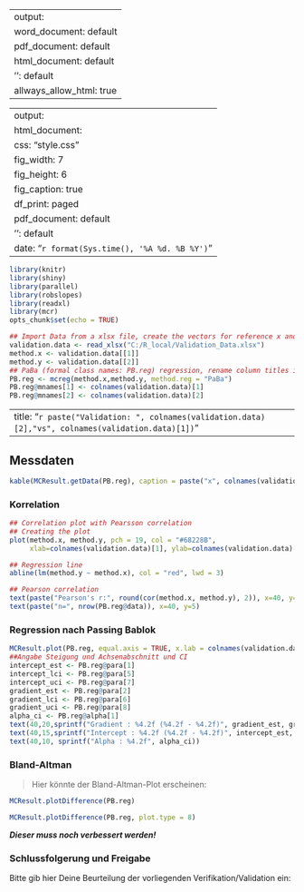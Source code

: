

---
output:
  word_document: default
  pdf_document: default
  html_document: default
  '': default
  allways_allow_html: true
---

---
output:
  html_document:
    css: "style.css"
    fig_width: 7
    fig_height: 6
    fig_caption: true
    df_print: paged
  pdf_document: default
  '': default
date: "`r format(Sys.time(), '%A %d. %B %Y')`"
---



```r
library(knitr)
library(shiny)
library(parallel)
library(robslopes)
library(readxl)
library(mcr)
opts_chunk$set(echo = TRUE)
```



<!-- Prepare libraries and import data from Excel -->

<!-- create vectors method.x and method.y, run Passing Bablok regression -->

<!-- change column names in PB.reg@mnames to prepare for dynamic title-, axis- & legend labels-->

```r

## Import Data from a xlsx file, create the vectors for reference x and test y
validation.data <- read_xlsx("C:/R_local/Validation_Data.xlsx")
method.x <- validation.data[[1]]
method.y <- validation.data[[2]]
## PaBa (formal class names: PB.reg) regression, rename column titles in PB.reg@mnames
PB.reg <- mcreg(method.x,method.y, method.reg = "PaBa")
PB.reg@mnames[1] <- colnames(validation.data)[1]
PB.reg@mnames[2] <- colnames(validation.data)[2]

```

---
title: "`r paste("Validation: ", colnames(validation.data)[2],"vs", colnames(validation.data)[1])`"
---

## Messdaten

```r
kable(MCResult.getData(PB.reg), caption = paste("x", colnames(validation.data)[1], "---y", colnames(validation.data)[2]))
```

### Korrelation

<!-- Pearsson correlation and plot, sample number n from PB.reg@data -->

```r

## Correlation plot with Pearsson correlation
## Creating the plot
plot(method.x, method.y, pch = 19, col = "#68228B", 
     xlab=colnames(validation.data)[1], ylab=colnames(validation.data)[2])

## Regression line
abline(lm(method.y ~ method.x), col = "red", lwd = 3)

## Pearson correlation
text(paste("Pearson's r:", round(cor(method.x, method.y), 2)), x=40, y=10)
text(paste("n=", nrow(PB.reg@data)), x=40, y=5)

```

### Regression nach Passing Bablok

<!-- Passing Bablok Plot mit Steigung, Achsenabschnitt, Spearman's correlation  -->

```r

MCResult.plot(PB.reg, equal.axis = TRUE, x.lab = colnames(validation.data)[1], y.lab = colnames(validation.data)[2], points.col = "#68228B", points.pch = 19, ci.area = TRUE, ci.area.col = "#0000FF50", main = paste("Validation", colnames(validation.data)[2], "vs", colnames(validation.data)[1]), sub = "", add.cor = TRUE, cor.method = "spearman", add.grid = FALSE, points.cex = 1)
##Angabe Steigung und Achsenabschnitt und CI
intercept_est <- PB.reg@para[1]
intercept_lci <- PB.reg@para[5]
intercept_uci <- PB.reg@para[7]
gradient_est <- PB.reg@para[2]
gradient_lci <- PB.reg@para[6]
gradient_uci <- PB.reg@para[8]
alpha_ci <- PB.reg@alpha[1]
text(40,20,sprintf("Gradient : %4.2f (%4.2f - %4.2f)", gradient_est, gradient_lci, gradient_uci))
text(40,15,sprintf("Intercept : %4.2f (%4.2f - %4.2f)", intercept_est, intercept_lci, intercept_uci))
text(40,10, sprintf("Alpha : %4.2f", alpha_ci))

```

### Bland-Altman

> Hier könnte der Bland-Altman-Plot erscheinen:

```r
MCResult.plotDifference(PB.reg)
```

```r
MCResult.plotDifference(PB.reg, plot.type = 8)
```

<!-- ## Note that the `echo = FALSE` parameter was added to the code chunk to prevent printing of the ## R code that generated the plot. -->

***Dieser muss noch verbessert werden!***

### Schlussfolgerung und Freigabe

<!-- User Input zur Beurteilung und Freigabe -->

Bitte gib hier Deine Beurteilung der vorliegenden Verifikation/Validation ein:

